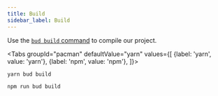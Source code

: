 ```yaml
---
title: Build
sidebar_label: Build
---
```



Use the [`bud build` command](/guides/bud-cli/build) to compile our project.

<Tabs
  groupId="pacman"
  defaultValue="yarn"
  values={[
    {label: 'yarn', value: 'yarn'},
    {label: 'npm', value: 'npm'},
  ]}>
  <TabItem value="yarn">

    yarn bud build

  </TabItem>
  <TabItem value="npm">

    npm run bud build

  </TabItem>
</Tabs>
